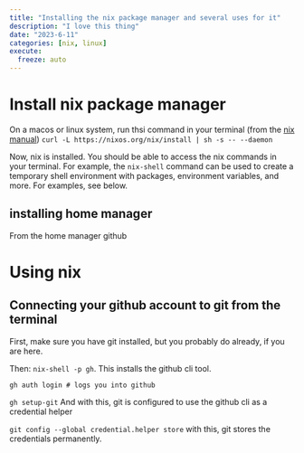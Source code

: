 ```yaml
---
title: "Installing the nix package manager and several uses for it"
description: "I love this thing"
date: "2023-6-11"
categories: [nix, linux]
execute:
  freeze: auto
---
```



# Install nix package manager

On a macos or linux system, run thsi command in your terminal (from the [nix manual](https://nixos.org/manual/nix/stable/installation/installing-binary.html)) `curl -L https://nixos.org/nix/install | sh -s -- --daemon`

Now, nix is installed. You should be able to access the nix commands in your terminal. For example, the `nix-shell` command can be used to create a temporary shell environment with packages, environment variables, and more. For examples, see below.

## installing home manager

From the home manager github


# Using nix

## Connecting your github account to git from the terminal

First, make sure you have git installed, but you probably do already, if you are here.

Then: `nix-shell -p gh`. This installs the github cli tool.

`gh auth login # logs you into github`

`gh setup-git` And with this, git is configured to use the github cli as a credential helper

`git config --global credential.helper store` with this, git stores the credentials permanently.



